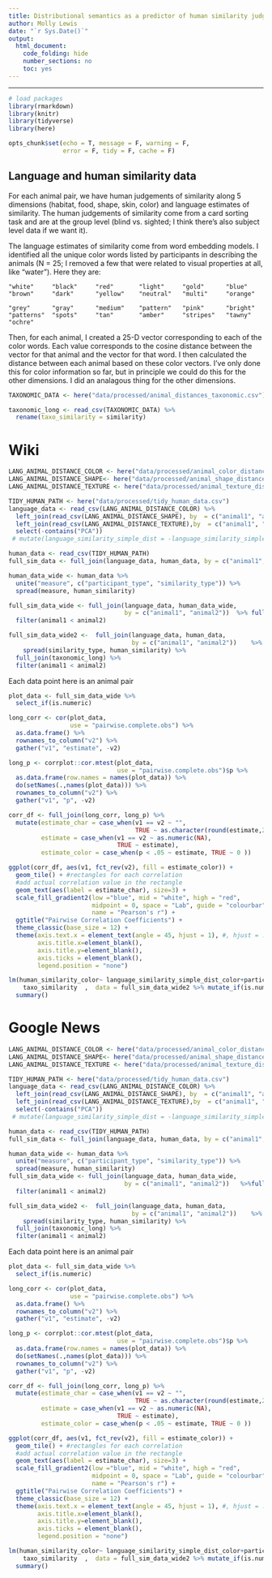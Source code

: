 ```yaml
---
title: Distributional semantics as a predictor of human similarity judgments
author: Molly Lewis 
date: "`r Sys.Date()`"
output: 
  html_document:
    code_folding: hide
    number_sections: no
    toc: yes
---
```

  
******

```r

# load packages
library(rmarkdown)
library(knitr)
library(tidyverse)
library(here)

opts_chunk$set(echo = T, message = F, warning = F, 
               error = F, tidy = F, cache = F)
```

## Language and human similarity data 

For each animal pair, we have human judgements of similarity along 5 dimensions (habitat, food, shape, skin, color) and language estimates of similarity. The human judgements of similarity come from a card sorting task and are at the group level (blind vs. sighted; I think there's also subject level data if we want it).

The language estimates of similarity come from word embedding models. I identified all the unique color words listed by participants in describing the animals (N = 25; I removed a few that were related to visual properties at all, like "water"). Here they are:

`"white"     "black"     "red"       "light"    
"gold"      "blue"      "brown"     "dark"     
"yellow"    "neutral"   "multi"     "orange"`   

 `"grey"      "gray"      "medium"    "pattern"  
"pink"      "bright"    "patterns"  "spots"    
"tan"       "amber"     "stripes"  
"tawny"     "ochre"`   

Then, for each animal, I created a 25-D vector corresponding to each of the color words. Each value corresponds to the cosine distance between the vector for that animal and the vector for that word. I then calculated the distance between each animal based on these color vectors. I've only done this for color information so far, but in principle we could do this for the other dimensions. I did an analagous thing for the other dimensions.
```r
TAXONOMIC_DATA <- here("data/processed/animal_distances_taxonomic.csv")

taxonomic_long <- read_csv(TAXONOMIC_DATA) %>%
  rename(taxo_similarity = similarity)

```
# Wiki
```r
LANG_ANIMAL_DISTANCE_COLOR <- here("data/processed/animal_color_distances_language_wiki.csv")
LANG_ANIMAL_DISTANCE_SHAPE<- here("data/processed/animal_shape_distances_language_wiki.csv")
LANG_ANIMAL_DISTANCE_TEXTURE <- here("data/processed/animal_texture_distances_language_wiki.csv")

TIDY_HUMAN_PATH <- here("data/processed/tidy_human_data.csv") 
language_data <- read_csv(LANG_ANIMAL_DISTANCE_COLOR) %>%
  left_join(read_csv(LANG_ANIMAL_DISTANCE_SHAPE), by  = c("animal1", "animal2")) %>%
  left_join(read_csv(LANG_ANIMAL_DISTANCE_TEXTURE),by  = c("animal1", "animal2")) %>%
  select(-contains("PCA"))
 # mutate(language_similarity_simple_dist = -language_similarity_simple_dist)

human_data <- read_csv(TIDY_HUMAN_PATH) 
full_sim_data <- full_join(language_data, human_data, by = c("animal1", "animal2"))   

human_data_wide <- human_data %>%
  unite("measure", c("participant_type", "similarity_type")) %>%
  spread(measure, human_similarity)

full_sim_data_wide <- full_join(language_data, human_data_wide, 
                                by = c("animal1", "animal2"))  %>% full_join(taxonomic_long) %>%
  filter(animal1 < animal2)

full_sim_data_wide2 <-  full_join(language_data, human_data,
                                  by = c("animal1", "animal2"))    %>%
    spread(similarity_type, human_similarity) %>%
  full_join(taxonomic_long) %>%
  filter(animal1 < animal2)
```

Each data point here is an animal pair
```r
plot_data <- full_sim_data_wide %>%
  select_if(is.numeric) 

long_corr <- cor(plot_data, 
                 use = "pairwise.complete.obs") %>%
  as.data.frame() %>%
  rownames_to_column("v2") %>%
  gather("v1", "estimate", -v2)

long_p <- corrplot::cor.mtest(plot_data, 
                              use = "pairwise.complete.obs")$p %>%
  as.data.frame(row.names = names(plot_data)) %>%
  do(setNames(.,names(plot_data))) %>%
  rownames_to_column("v2") %>%
  gather("v1", "p", -v2)

corr_df <- full_join(long_corr, long_p) %>%
  mutate(estimate_char = case_when(v1 == v2 ~ "", 
                                   TRUE ~ as.character(round(estimate,2))),
         estimate = case_when(v1 == v2 ~ as.numeric(NA), 
                              TRUE ~ estimate),
         estimate_color = case_when(p < .05 ~ estimate, TRUE ~ 0 ))

ggplot(corr_df, aes(v1, fct_rev(v2), fill = estimate_color)) + 
  geom_tile() + #rectangles for each correlation
  #add actual correlation value in the rectangle
  geom_text(aes(label = estimate_char), size=3) + 
  scale_fill_gradient2(low ="blue", mid = "white", high = "red", 
                       midpoint = 0, space = "Lab", guide = "colourbar",
                       name = "Pearson's r") +
  ggtitle("Pairwise Correlation Coefficients") +
  theme_classic(base_size = 12) +
  theme(axis.text.x = element_text(angle = 45, hjust = 1), #, hjust = .95, vjust = .2), 
        axis.title.x=element_blank(), 
        axis.title.y=element_blank(),
        axis.ticks = element_blank(),
        legend.position = "none")
```

```r

lm(human_similarity_color~ language_similarity_simple_dist_color+participant_type + 
    taxo_similarity  ,  data = full_sim_data_wide2 %>% mutate_if(is.numeric, scale)) %>%
  summary()


```


# Google News
```r
LANG_ANIMAL_DISTANCE_COLOR <- here("data/processed/animal_color_distances_language_google.csv")
LANG_ANIMAL_DISTANCE_SHAPE<- here("data/processed/animal_shape_distances_language_google.csv")
LANG_ANIMAL_DISTANCE_TEXTURE <- here("data/processed/animal_texture_distances_language_google.csv")

TIDY_HUMAN_PATH <- here("data/processed/tidy_human_data.csv") 
language_data <- read_csv(LANG_ANIMAL_DISTANCE_COLOR) %>%
  left_join(read_csv(LANG_ANIMAL_DISTANCE_SHAPE), by  = c("animal1", "animal2")) %>%
  left_join(read_csv(LANG_ANIMAL_DISTANCE_TEXTURE),by  = c("animal1", "animal2")) %>%
  select(-contains("PCA"))
 # mutate(language_similarity_simple_dist = -language_similarity_simple_dist)

human_data <- read_csv(TIDY_HUMAN_PATH) 
full_sim_data <- full_join(language_data, human_data, by = c("animal1", "animal2"))   

human_data_wide <- human_data %>%
  unite("measure", c("participant_type", "similarity_type")) %>%
  spread(measure, human_similarity)
full_sim_data_wide <- full_join(language_data, human_data_wide, 
                                by = c("animal1", "animal2"))   %>%full_join(taxonomic_long)  %>%
  filter(animal1 < animal2)

full_sim_data_wide2 <-  full_join(language_data, human_data,
                                  by = c("animal1", "animal2"))    %>%
    spread(similarity_type, human_similarity) %>% 
  full_join(taxonomic_long) %>%
  filter(animal1 < animal2)
```

Each data point here is an animal pair
```r
plot_data <- full_sim_data_wide %>%
  select_if(is.numeric) 

long_corr <- cor(plot_data, 
                 use = "pairwise.complete.obs") %>%
  as.data.frame() %>%
  rownames_to_column("v2") %>%
  gather("v1", "estimate", -v2)

long_p <- corrplot::cor.mtest(plot_data, 
                              use = "pairwise.complete.obs")$p %>%
  as.data.frame(row.names = names(plot_data)) %>%
  do(setNames(.,names(plot_data))) %>%
  rownames_to_column("v2") %>%
  gather("v1", "p", -v2)

corr_df <- full_join(long_corr, long_p) %>%
  mutate(estimate_char = case_when(v1 == v2 ~ "", 
                                   TRUE ~ as.character(round(estimate,2))),
         estimate = case_when(v1 == v2 ~ as.numeric(NA), 
                              TRUE ~ estimate),
         estimate_color = case_when(p < .05 ~ estimate, TRUE ~ 0 ))

ggplot(corr_df, aes(v1, fct_rev(v2), fill = estimate_color)) + 
  geom_tile() + #rectangles for each correlation
  #add actual correlation value in the rectangle
  geom_text(aes(label = estimate_char), size=3) + 
  scale_fill_gradient2(low ="blue", mid = "white", high = "red", 
                       midpoint = 0, space = "Lab", guide = "colourbar",
                       name = "Pearson's r") +
  ggtitle("Pairwise Correlation Coefficients") +
  theme_classic(base_size = 12) +
  theme(axis.text.x = element_text(angle = 45, hjust = 1), #, hjust = .95, vjust = .2), 
        axis.title.x=element_blank(), 
        axis.title.y=element_blank(),
        axis.ticks = element_blank(),
        legend.position = "none")
```


```r

lm(human_similarity_color~ language_similarity_simple_dist_color+participant_type + 
    taxo_similarity  ,  data = full_sim_data_wide2 %>% mutate_if(is.numeric, scale)) %>%
  summary()

```

